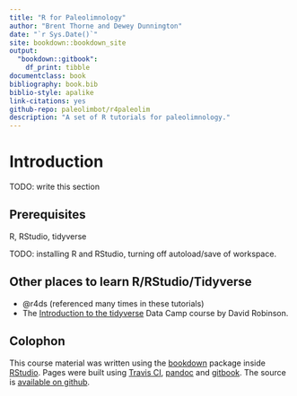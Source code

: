 ```yaml
--- 
title: "R for Paleolimnology"
author: "Brent Thorne and Dewey Dunnington"
date: "`r Sys.Date()`"
site: bookdown::bookdown_site
output: 
  "bookdown::gitbook":
    df_print: tibble
documentclass: book
bibliography: book.bib
biblio-style: apalike
link-citations: yes
github-repo: paleolimbot/r4paleolim
description: "A set of R tutorials for paleolimnology."
---
```


# Introduction {-}

TODO: write this section 

## Prerequisites

R, RStudio, tidyverse

TODO: installing R and RStudio, turning off autoload/save of workspace.

## Other places to learn R/RStudio/Tidyverse

- @r4ds (referenced many times in these tutorials)
- The [Introduction to the tidyverse](https://www.datacamp.com/courses/introduction-to-the-tidyverse) Data Camp course by David Robinson.

## Colophon

This course material was written using the [bookdown](https://bookdown.org/) package inside [RStudio](https://www.rstudio.com/). Pages were built using [Travis CI](http://travis-ci.org), [pandoc](http://pandoc.org/) and [gitbook](https://www.gitbook.com/). The source is [available on github](http://github.com/paleolimbot/r4paleolim).
